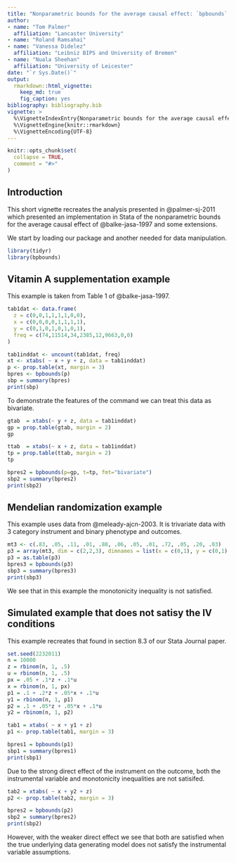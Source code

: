 ```yaml
---
title: "Nonparametric bounds for the average causal effect: `bpbounds` examples"
author:
- name: "Tom Palmer"
  affiliation: "Lancaster University"
- name: "Roland Ramsahai"
- name: "Vanessa Didelez"
  affiliation: "Leibniz BIPS and University of Bremen"
- name: "Nuala Sheehan"
  affiliation: "University of Leicester"
date: "`r Sys.Date()`"
output: 
  rmarkdown::html_vignette:
    keep_md: true
    fig_caption: yes
bibliography: bibliography.bib
vignette: >
  %\VignetteIndexEntry{Nonparametric bounds for the average causal effect: `bpbounds` examples}
  %\VignetteEngine{knitr::rmarkdown}
  %\VignetteEncoding{UTF-8}
---
```


```r
knitr::opts_chunk$set(
  collapse = TRUE,
  comment = "#>"
)
```

## Introduction
This short vignette recreates the analysis presented in @palmer-sj-2011 which presented an implementation in Stata of the nonparametric bounds for the average causal effect of @balke-jasa-1997 and some extensions.

We start by loading our package and another needed for data manipulation.
```r
library(tidyr)
library(bpbounds)
```

## Vitamin A supplementation example 
This example is taken from Table 1 of @balke-jasa-1997.

```r
tab1dat <- data.frame(
  z = c(0,0,1,1,1,1,0,0),
  x = c(0,0,0,0,1,1,1,1),
  y = c(0,1,0,1,0,1,0,1),
  freq = c(74,11514,34,2385,12,9663,0,0)
)

tab1inddat <- uncount(tab1dat, freq)
xt <- xtabs( ~ x + y + z, data = tab1inddat)
p <- prop.table(xt, margin = 3)
bpres <- bpbounds(p)
sbp = summary(bpres)
print(sbp)
```

To demonstrate the features of the command we can treat this data as bivariate.
```r
gtab  = xtabs(~ y + z, data = tab1inddat)
gp = prop.table(gtab, margin = 2)
gp

ttab  = xtabs(~ x + z, data = tab1inddat)
tp = prop.table(ttab, margin = 2)
tp

bpres2 = bpbounds(p=gp, t=tp, fmt="bivariate")
sbp2 = summary(bpres2)
print(sbp2)
```


## Mendelian randomization example
This example uses data from @meleady-ajcn-2003. It is trivariate data with 3 category instrument and binary phenotype and outcomes.

```r
mt3 <- c(.83, .05, .11, .01, .88, .06, .05, .01, .72, .05, .20, .03)
p3 = array(mt3, dim = c(2,2,3), dimnames = list(x = c(0,1), y = c(0,1), z = c(0,1,2)))
p3 = as.table(p3)
bpres3 = bpbounds(p3)
sbp3 = summary(bpres3)
print(sbp3)
```
We see that in this example the monotonicity inequality is not satisfied.


## Simulated example that does not satisy the IV conditions 
This example recreates that found in section 8.3 of our Stata Journal paper.

```r
set.seed(2232011)
n = 10000
z = rbinom(n, 1, .5)
u = rbinom(n, 1, .5)
px = .05 + .1*z + .1*u
x = rbinom(n, 1, px)
p1 = .1 + .2*z + .05*x + .1*u
y1 = rbinom(n, 1, p1)
p2 = .1 + .05*z + .05*x + .1*u
y2 = rbinom(n, 1, p2)

tab1 = xtabs( ~ x + y1 + z)
p1 <- prop.table(tab1, margin = 3)

bpres1 = bpbounds(p1)
sbp1 = summary(bpres1)
print(sbp1)
```
Due to the strong direct effect of the instrument on the outcome, both the instrumental variable and monotonicity inequalities are not satisifed.

```r
tab2 = xtabs( ~ x + y2 + z)
p2 <- prop.table(tab2, margin = 3)

bpres2 = bpbounds(p2)
sbp2 = summary(bpres2)
print(sbp2)
```
However, with the weaker direct effect we see that both are satisfied when the true underlying data generating model does not satisfy the instrumental variable assumptions.
